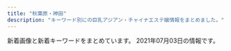```yaml
---
title: "秋葉原・神田"
description: "キーワード別にの巨乳アジアン・チャイナエステ嬢情報をまとめました。"
---
```


新着画像と新着キーワードをまとめています。
2021年07月03日の情報です。

<DmmAffiliateIns />
<KeywordTable
  shops={
    [
    {
        "img_links": [
            "https://kanda-on.work/images/st/st_ayumi.jpg",
            "https://kanda-on.work/images/st/st_rara2.jpg",
            "https://kanda-on.work/images/st/st_moe.jpg",
            "https://kanda-on.work/images/st/st_mika2.jpg",
            "https://kanda-on.work/images/st/st_mio.jpg",
            "https://kanda-on.work/images/st/st_hitomi.jpg",
            "https://kanda-on.work/images/st/st_ruka.jpg",
            "https://kanda-on.work/images/top_campaign_bottom.jpg",
            "https://kanda-on.work/images/st/st_mika.jpg",
            "https://kanda-on.work/images/top2.png",
            "https://kanda-on.work/images/st/st_yuri.jpg",
            "https://kanda-on.work/images/st/st_kaori.jpg",
            "https://kanda-on.work/images/top_campaign.jpg",
            "https://kanda-on.work/images/st/st_mina.jpg",
            "https://kanda-on.work/images/st/st_ringo.jpg",
            "https://kanda-on.work/images/st/st_rara.jpg",
            "https://kanda-on.work/images/st/st_miki.jpg",
            "https://kanda-on.work/images/st/st_arisa.jpg",
            "https://kanda-on.work/images/top.png",
            "https://kanda-on.work/images/st/st_natsuko.jpg",
            "https://kanda-on.work/images/st/st_koko.jpg",
            "https://kanda-on.work/images/st/st_yuki.jpg",
            "https://kanda-on.work/images/st/st_ruru.jpg",
            "https://kanda-on.work/images/st/st_yuzuki.jpg",
            "https://kanda-on.work/images/st/st_rio.jpg",
            "https://kanda-on.work/images/st/st_lemon.jpg",
            "https://kanda-on.work/images/st/st_yukina.jpg",
            "https://kanda-on.work/images/st/st_haruka.jpg",
            "https://kanda-on.work/images/st/st_akira.jpg",
            "https://kanda-on.work/images/st/st_kana.jpg",
            "https://kanda-on.work/images/st/st_yuumi.jpg",
            "https://kanda-on.work/images/st/st_saya.jpg",
            "https://kanda-on.work/images/st/st_kiki.jpg"
        ],
        "name": "\u6e29",
        "keywords": {
            "\u5de8\u4e73": 6,
            "C": 33,
            "F": 29,
            "G": 4,
            "\u4e73": 6
        },
        "url": "https://kanda-on.work/",
        "station": "JR\u795e\u7530\u99c5\u897f\u53e3"
    },
    {
        "station": "JR\u79cb\u8449\u539f\u99c5\u662d\u548c\u901a\u308a\u53e3",
        "name": "RAVE \u30ec\u30a4\u30f4",
        "url": "http://www.rave.masg.info/",
        "img_links": [
            "http://www.rave.masg.info/images/s4.jpg",
            "http://www.rave.masg.info/files/019-02.jpg",
            "http://www.rave.masg.info/files/015-02.jpg",
            "http://www.rave.masg.info/files/014.jpg",
            "http://www.rave.masg.info/files/019-03.jpg",
            "http://www.rave.masg.info/files/003.jpg",
            "http://www.rave.masg.info/files/006.jpg",
            "http://www.rave.masg.info/images/xian.png",
            "http://www.rave.masg.info/files/009-02.jpg",
            "http://www.rave.masg.info/files/015-03.jpg",
            "http://www.rave.masg.info/files/008-02.jpg",
            "http://www.rave.masg.info/files/006-03.jpg",
            "http://www.rave.masg.info/files/021-03.jpg",
            "http://www.rave.masg.info/files/009.jpg",
            "http://www.rave.masg.info/files/018-02.jpg",
            "http://www.rave.masg.info/images/shop/shop03.jpg",
            "http://www.rave.masg.info/files/020-02.jpg",
            "http://www.rave.masg.info/images/tel.png",
            "http://www.rave.masg.info/files/003-03.jpg",
            "http://www.rave.masg.info/images/service.png",
            "http://www.rave.masg.info/images/s5.jpg",
            "http://www.rave.masg.info/images/new1.png",
            "http://www.rave.masg.info/files/019.jpg",
            "http://www.rave.masg.info/images/main_bottom.png",
            "http://www.rave.masg.info/images/pick.png",
            "http://www.rave.masg.info/files/003-02.jpg",
            "http://www.rave.masg.info/files/020.jpg",
            "http://www.rave.masg.info/images/new3.png",
            "http://www.rave.masg.info/images/s1.jpg",
            "http://www.rave.masg.info/images/s2.jpg",
            "http://www.rave.masg.info/files/008-03.jpg",
            "http://www.rave.masg.info/images/zi_staff.png",
            "http://www.rave.masg.info/images/s3.jpg",
            "http://www.rave.masg.info/files/002.jpg",
            "http://www.rave.masg.info/files/006-02.jpg",
            "http://www.rave.masg.info/images/maga.jpg",
            "http://www.rave.masg.info/files/005-02.jpg",
            "http://www.rave.masg.info/images/shop/shop01.jpg",
            "http://www.rave.masg.info/files/005-03.jpg",
            "http://www.rave.masg.info/images/shop/shop02.jpg",
            "http://www.rave.masg.info/files/002-02.jpg",
            "http://www.rave.masg.info/files/021.jpg",
            "http://www.rave.masg.info/files/014-03.jpg",
            "http://www.rave.masg.info/images/main_top.png",
            "http://www.rave.masg.info/images/zi_massage.png",
            "http://www.rave.masg.info/files/005.jpg",
            "http://www.rave.masg.info/files/014-02.jpg",
            "http://www.rave.masg.info/files/015.jpg",
            "http://www.rave.masg.info/files/021-02.jpg",
            "http://www.rave.masg.info/files/020-03.jpg",
            "http://www.rave.masg.info/files/018.jpg",
            "http://www.rave.masg.info/images/shop/shop04.jpg",
            "http://www.rave.masg.info/files/002-03.jpg",
            "http://www.rave.masg.info/files/008.jpg",
            "http://www.rave.masg.info/files/018-03.jpg",
            "http://www.rave.masg.info/images/infotiao1.jpg",
            "http://www.rave.masg.info/files/009-03.jpg"
        ],
        "keywords": {
            "88": 1,
            "89": 1,
            "F": 3,
            "87": 8,
            "E": 1,
            "G": 1,
            "D": 7,
            "90": 1,
            "86": 1
        }
    },
    {
        "station": "JR\u79cb\u8449\u539f\u99c5\u662d\u548c\u901a\u308a\u53e3",
        "keywords": {},
        "img_links": [
            "https://yumegokochi1.com/_src/55217507/214f3b06-7a93-4435-b67c-653f20247784.jpg",
            "https://yumegokochi1.com/_src/55217505/2c753258-4b4a-4436-bb01-dddebc1a6933.jpg",
            "https://yumegokochi1.com/_src/49451804/9dfc3519-db15-4421-9d5a-72bca41cf758.jpg",
            "https://yumegokochi1.com/_src/49451694/img20200920141422782540.png",
            "https://yumegokochi1.com/_src/49800727/1.jpg",
            "https://yumegokochi1.com/_src/55217503/426fd58b-9de8-45c4-a8e1-43f1d9723af9.jpg",
            "https://yumegokochi1.com/_src/49451762/9dfc3519-db15-4421-9d5a-72bca41cf758.jpg",
            "https://yumegokochi1.com/_src/55217509/1195bb54-42ae-4ce1-a948-abcf52be2a7c.jpg",
            "https://yumegokochi1.com/_src/49451739/s__37322773.jpg",
            "https://yumegokochi1.com/_src/49451725/img20200920211111185467.png",
            "https://yumegokochi1.com/_src/55217511/0c95e25e-714f-4694-8eef-4c2b56b7b26d.jpg",
            "https://yumegokochi1.com/_src/49451710/gettyimages-1124713982.jpg",
            "https://yumegokochi1.com/_src/49451698/img20200920211111185467.png",
            "https://yumegokochi1.com/_src/49801147/1.jpg",
            "https://yumegokochi1.com/_src/49451708/img20200921221149975618.png",
            "https://yumegokochi1.com/_src/49451714/img20200920211111185467.png",
            "https://yumegokochi1.com/_src/49451751/s__37707790.jpg",
            "https://yumegokochi1.com/_src/49451690/tel.png",
            "https://yumegokochi1.com/_src/55217501/6990384c-3515-4833-8cda-d2f79c2cc75a.jpg",
            "https://yumegokochi1.com/_src/49451704/img20200921221149975618.png",
            "https://yumegokochi1.com/_src/49451706/img20200921221149975618.png",
            "https://yumegokochi1.com/_src/49451712/gettyimages-1124713982.jpg",
            "https://yumegokochi1.com/_src/53271233/hinamatsuri.png"
        ],
        "url": "https://yumegokochi1.com/",
        "name": "\u30d1\u30f3\u30c0\u30de\u30c3\u30b5\u30fc\u30b8"
    },
    {
        "url": "http://gakuen.jpest.net/",
        "station": "JR\u79cb\u8449\u539f\u99c5\u662d\u548c\u901a\u308a\u53e3",
        "keywords": {
            "E": 1,
            "C": 1,
            "89": 2,
            "88": 1,
            "F": 1
        },
        "name": "\u5c11\u5973\u5b66\u5712",
        "img_links": [
            "http://gakuen.jpest.net/images/c7.jpg",
            "http://gakuen.jpest.net/images/c4.jpg",
            "http://gakuenadmin.jpest.net/uploads/2021/04/2021042704423988.jpeg",
            "http://gakuenadmin.jpest.net/uploads/2021/01/2021013104094765.jpg",
            "http://gakuen.jpest.net/images/c1.jpg",
            "http://gakuenadmin.jpest.net/uploads/2021/02/2021021404543031.jpg",
            "http://gakuen.jpest.net/images/c10.jpg",
            "http://gakuen.jpest.net/images/c3.jpg",
            "http://gakuen.jpest.net/images/c9.jpg",
            "http://gakuenadmin.jpest.net/uploads/2021/02/2021021405363587.jpeg",
            "http://gakuen.jpest.net/images/c6.jpg",
            "http://gakuen.jpest.net/images/c5.jpg",
            "http://gakuenadmin.jpest.net/uploads/2021/03/2021032214491843-e1616424582330.jpeg",
            "http://gakuenadmin.jpest.net/uploads/2020/11/g4.jpg",
            "http://gakuenadmin.jpest.net/uploads/2021/01/2021013104085726.jpg",
            "http://gakuen.jpest.net/images/c2.jpg",
            "http://gakuenadmin.jpest.net/uploads/2021/06/2021060914292026-e1623248971419.jpeg",
            "http://gakuen.jpest.net/images/c8.jpg",
            "http://gakuenadmin.jpest.net/uploads/2021/06/2021062809215039-e1624872124862.jpeg",
            "http://gakuenadmin.jpest.net/uploads/2020/11/2020111905143846-e1619439547290.jpeg",
            "http://gakuenadmin.jpest.net/uploads/2021/06/202106221157351-e1624363062954.jpeg",
            "http://gakuen.jpest.net/images/tel.png",
            "http://gakuenadmin.jpest.net/uploads/2021/04/2021042704474970.jpeg",
            "http://gakuenadmin.jpest.net/uploads/2020/11/2020111707403491.jpg",
            "http://gakuenadmin.jpest.net/uploads/2020/11/2020111905172382.jpeg",
            "http://gakuenadmin.jpest.net/uploads/2021/04/2021042704442715-e1619498692111.jpeg",
            "http://gakuenadmin.jpest.net/uploads/2020/11/202011170741460-e1613281451949.jpg"
        ]
    },
    {
        "station": "JR\u795e\u7530\u99c5\u897f\u53e3",
        "img_links": [
            "http://chou-massage.work/sp/img/st4.jpg",
            "http://chou-massage.work/img/fla-1.jpg",
            "http://chou-massage.work/sp/img/botton.jpg",
            "http://chou-massage.work/img/st14.jpg",
            "http://chou-massage.work/sp/img/st2.jpg",
            "http://chou-massage.work/sp/img/koko_468x60.png",
            "http://chou-massage.work/sp/img/sta4.jpg",
            "http://chou-massage.work/img/st15.jpg",
            "http://chou-massage.work/sp/img/st12.jpg",
            "http://chou-massage.work/sp/img/sta7.jpg",
            "http://chou-massage.work/sp/img/sta14.jpg",
            "http://chou-massage.work/img/st3.jpg",
            "http://chou-massage.work/img/st2.jpg",
            "http://chou-massage.work/sp/img/fla-3.jpg",
            "http://chou-massage.work/sp/img/sta1.jpg",
            "http://chou-massage.work/sp/img/st15.jpg",
            "http://chou-massage.work/sp/img/sta12.jpg",
            "http://chou-massage.work/img/sta18.jpg",
            "http://chou-massage.work/img/sta2.jpg",
            "http://chou-massage.work/sp/img/st1.jpg",
            "http://chou-massage.work/sp/img/st3.jpg",
            "http://chou-massage.work/img/botton.jpg",
            "http://chou-massage.work/img/sta7.jpg",
            "http://chou-massage.work/sp/img/sta15.jpg",
            "http://chou-massage.work/sp/img/st18.jpg",
            "http://chou-massage.work/img/acc.jpg",
            "http://chou-massage.work/sp/img/acc.jpg",
            "http://chou-massage.work/img/mo.png",
            "http://chou-massage.work/img/st12.jpg",
            "http://chou-massage.work/sp/img/sta3.jpg",
            "http://chou-massage.work/img/sta4.jpg",
            "http://chou-massage.work/img/sta3.jpg",
            "http://chou-massage.work/img/sta14.jpg",
            "http://chou-massage.work/img/fla-2.jpg",
            "http://chou-massage.work/img/fla-3.jpg",
            "http://chou-massage.work/img/koko_468x60.png",
            "http://chou-massage.work/img/st4.jpg",
            "http://chou-massage.work/sp/img/sta18.jpg",
            "http://chou-massage.work/img/st1.jpg",
            "http://chou-massage.work/img/st7.jpg",
            "http://chou-massage.work/img/sta1.jpg",
            "http://chou-massage.work/sp/img/st7.jpg",
            "http://chou-massage.work/sp/img/fla-2.jpg",
            "http://chou-massage.work/sp/img/st14.jpg",
            "http://chou-massage.work/sp/img/fla-1.jpg",
            "http://chou-massage.work/sp/img/mo.png",
            "http://chou-massage.work/img/st18.jpg",
            "http://chou-massage.work/img/sta12.jpg",
            "http://chou-massage.work/sp/img/sta2.jpg",
            "http://chou-massage.work/img/sta15.jpg"
        ],
        "keywords": {
            "88": 2,
            "F": 2,
            "E": 4,
            "C": 38,
            "D": 14,
            "85": 8,
            "86": 12,
            "87": 4
        },
        "name": "\u8776",
        "url": "http://chou-massage.work/"
    },
    {
        "img_links": [
            "http://yu-ai.work/img/sta12.jpg",
            "http://yu-ai.work/img/st09.jpg",
            "http://yu-ai.work/sp/img/sta22.jpg",
            "http://yu-ai.work/img/st26.jpg",
            "http://yu-ai.work/sp/img/sta24.jpg",
            "http://yu-ai.work/sp/img/cam.jpg",
            "http://yu-ai.work/img/sc25.jpg",
            "http://yu-ai.work/img/st10.jpg",
            "http://yu-ai.work/sp/img/sta25.jpg",
            "http://yu-ai.work/sp/img/tel.jpg",
            "http://yu-ai.work/sp/img/t-s.jpg",
            "http://yu-ai.work/img/sta24.jpg",
            "http://yu-ai.work/sp/img/p25.jpg",
            "http://yu-ai.work/img/sc10.jpg",
            "http://yu-ai.work/img/men-es-ran.jpg",
            "http://yu-ai.work/sp/img/sta26.jpg",
            "http://yu-ai.work/img/sc19.jpg",
            "http://yu-ai.work/sp/img/sta19.jpg",
            "http://yu-ai.work/img/sc23.jpg",
            "http://yu-ai.work/img/st19.jpg",
            "http://yu-ai.work/img/sta9.jpg",
            "http://yu-ai.work/sp/img/sta23.jpg",
            "http://yu-ai.work/sp/img/sta9.jpg",
            "http://yu-ai.work/img/sc9.jpg",
            "http://yu-ai.work/sp/img/add.jpg",
            "http://yu-ai.work/img/st010.jpg",
            "http://yu-ai.work/img/st018.jpg",
            "http://yu-ai.work/sp/img/acc1.jpg",
            "http://yu-ai.work/sp/img/sta20.jpg",
            "http://yu-ai.work/sp/img/acc2.jpg",
            "http://yu-ai.work/img/sc20.jpg",
            "http://yu-ai.work/sp/img/sta12.jpg",
            "http://yu-ai.work/sp/img/t-t.jpg",
            "http://yu-ai.work/sp/img/sta18.jpg",
            "http://yu-ai.work/img/st25.jpg",
            "http://yu-ai.work/img/fla.jpg",
            "http://yu-ai.work/img/st019.jpg",
            "http://yu-ai.work/img/sta10.jpg",
            "http://yu-ai.work/img/sc26.jpg",
            "http://yu-ai.work/img/acc1.jpg",
            "http://yu-ai.work/img/st18.jpg",
            "http://yu-ai.work/img/st0018.jpg",
            "http://yu-ai.work/img/st20.jpg",
            "http://yu-ai.work/img/st020.jpg",
            "http://yu-ai.work/img/acc3.jpg",
            "http://yu-ai.work/sp/img/t-r.jpg",
            "http://yu-ai.work/sp/img/nos.jpg",
            "http://yu-ai.work/img/sta25.jpg",
            "http://yu-ai.work/sp/img/info.jpg",
            "http://yu-ai.work/sp/img/pic.jpg",
            "http://yu-ai.work/img/st0022.jpg",
            "http://yu-ai.work/img/st12.jpg",
            "http://yu-ai.work/sp/img/time.jpg",
            "http://yu-ai.work/sp/img/tit.jpg",
            "http://yu-ai.work/img/st022.jpg",
            "http://yu-ai.work/sp/img/pc.jpg",
            "http://yu-ai.work/img/sc12.jpg",
            "http://yu-ai.work/sp/img/acc3.jpg",
            "http://yu-ai.work/img/st009.jpg",
            "http://yu-ai.work/img/sta20.jpg",
            "http://yu-ai.work/sp/img/t-a.jpg",
            "http://yu-ai.work/sp/img/p24.jpg",
            "http://yu-ai.work/img/st24.jpg",
            "http://yu-ai.work/sp/img/t-o.jpg",
            "http://yu-ai.work/img/sta18.jpg",
            "http://yu-ai.work/sp/img/p18.jpg",
            "http://yu-ai.work/img/sta19.jpg",
            "http://yu-ai.work/img/botton.jpg",
            "http://yu-ai.work/img/sc22.jpg",
            "http://yu-ai.work/img/st22.jpg",
            "http://yu-ai.work/img/sc24.jpg",
            "http://yu-ai.work/img/sta22.jpg",
            "http://yu-ai.work/img/acc2.jpg",
            "http://yu-ai.work/img/st9.jpg",
            "http://yu-ai.work/img/nos.jpg",
            "http://yu-ai.work/img/st00022.jpg",
            "http://yu-ai.work/sp/img/sys.jpg",
            "http://yu-ai.work/img/st23.jpg",
            "http://yu-ai.work/img/head.jpg",
            "http://yu-ai.work/sp/img/botton.jpg",
            "http://yu-ai.work/img/sta23.jpg",
            "http://yu-ai.work/img/sta26.jpg",
            "http://yu-ai.work/sp/img/sta10.jpg",
            "http://yu-ai.work/img/sc18.jpg",
            "http://yu-ai.work/img/st012.jpg",
            "http://yu-ai.work/sp/img/p26.jpg",
            "http://yu-ai.work/img/st0012.jpg"
        ],
        "name": "\u7652\u611b",
        "keywords": {
            "89": 1,
            "86": 5,
            "C": 27,
            "F": 1,
            "85": 18,
            "87": 3,
            "E": 3,
            "D": 20,
            "84": 6
        },
        "url": "http://yu-ai.work/",
        "station": "JR\u79cb\u8449\u539f\u99c5\u662d\u548c\u901a\u308a\u53e3"
    },
    {
        "name": "\u6c34\u306e\u604b",
        "url": "https://mizuno-koi.com/",
        "station": "JR\u795e\u7530\u99c5\u5357\u53e3",
        "img_links": [
            "https://mizuno-koi.com/wp-content/themes/este/img/4.jpg",
            "https://mizuno-koi.com/wp-content/uploads/2019/04/89765241mizunoko.jpg",
            "https://mizuno-koi.com/wp-content/themes/este/img/tel_header.png",
            "https://mizuno-koi.com/wp-content/uploads/2019/12/121mizunoko.jpg",
            "https://mizuno-koi.com/wp-content/uploads/2019/12/21mizunoko.jpg",
            "https://mizuno-koi.com/wp-content/uploads/2021/05/8761iyashinoizumi.jpg",
            "https://mizuno-koi.com/wp-content/uploads/2021/03/2111mizunoko.jpg",
            "https://mizuno-koi.com/wp-content/themes/este/img/top-img02e.png",
            "https://mizuno-koi.com/wp-content/themes/este/img/top-img01b.png",
            "https://mizuno-koi.com/wp-content/uploads/2021/06/2111mizunoko.jpg",
            "https://mizuno-koi.com/wp-content/themes/este/img/top-img04.png",
            "https://mizuno-koi.com/wp-content/themes/este/img/2.jpg",
            "https://mizuno-koi.com/wp-content/uploads/2021/05/45678976mizunoko.jpg",
            "https://mizuno-koi.com/wp-content/uploads/2021/06/423567867tymizunoko.jpg",
            "https://mizuno-koi.com/wp-content/themes/este/img/3.jpg",
            "https://mizuno-koi.com/wp-content/uploads/2021/06/8976512mizunoko.jpg",
            "https://mizuno-koi.com/wp-content/uploads/2019/06/WechatIMG506.jpeg",
            "https://mizuno-koi.com/wp-content/themes/este/img/call.png",
            "https://mizuno-koi.com/wp-content/uploads/2019/12/345678976mizunoko.jpg",
            "https://mizuno-koi.com/wp-content/uploads/2021/05/87652178mizunoko.jpg",
            "https://mizuno-koi.com/wp-content/uploads/2021/03/897261mizunoko.jpg",
            "https://mizuno-koi.com/wp-content/uploads/2021/03/9876543mizunoko.jpg",
            "https://mizuno-koi.com/wp-content/uploads/2020/01/211mizunoko.jpg",
            "https://mizuno-koi.com/wp-content/themes/este/img/top-img03.png",
            "https://mizuno-koi.com/wp-content/themes/este/img/top-img01a.png",
            "https://mizuno-koi.com/wp-content/themes/este/img/tel_footer.png",
            "https://mizuno-koi.com/wp-content/uploads/2019/12/21897mizunoko.jpg",
            "https://mizuno-koi.com/wp-content/themes/este/img/top-img01.png",
            "https://mizuno-koi.com/wp-content/uploads/2021/03/32121mizunoko.jpg",
            "https://mizuno-koi.com/wp-content/themes/este/img/1.jpg"
        ],
        "keywords": {
            "E": 10,
            "C": 10,
            "D": 28
        }
    },
    {
        "img_links": [
            "http://k-cocoro.co/images/grande.jpg",
            "http://k-cocoro.co/images/tite-magazine.png",
            "http://k-cocoro.co/images/shishu_01.jpg",
            "http://k-cocoro.co/images/girl_top.png",
            "http://k-cocoro.co/images/001.jpg",
            "http://k-cocoro.co/images/itigo1.jpg",
            "http://k-cocoro.co/images/mail.png",
            "http://k-cocoro.co/images/002.jpg",
            "http://k-cocoro.co/images/nei_01.png",
            "http://k-cocoro.co/images/rika.jpg",
            "http://k-cocoro.co/images/noimage.jpg",
            "http://k-cocoro.co/images/yu.jpg",
            "http://k-cocoro.co/images/news_top.jpg",
            "http://k-cocoro.co/images/remo.jpg",
            "http://k-cocoro.co/images/mya.jpg",
            "http://k-cocoro.co/images/girl_03.png",
            "http://k-cocoro.co/images/shishu_03.jpg",
            "http://k-cocoro.co/images/pagetop.png",
            "http://k-cocoro.co/images/girlx_top.png",
            "http://k-cocoro.co/images/shishu_02.jpg",
            "http://k-cocoro.co/images/right_top.png",
            "http://k-cocoro.co/images/tite-staff.png",
            "http://k-cocoro.co/images/004.jpg",
            "http://k-cocoro.co/images/ss.jpg",
            "http://k-cocoro.co/images/yui.jpg",
            "http://k-cocoro.co/images/right_bottom.png",
            "http://k-cocoro.co/images/003.jpg",
            "http://k-cocoro.co/images/s2.jpg",
            "http://k-cocoro.co/images/nei_03.png",
            "http://k-cocoro.co/images/itigo2.jpg",
            "http://k-cocoro.co/images/girl_01.png"
        ],
        "station": "JR\u795e\u7530\u99c5\u6771\u53e3",
        "url": "http://k-cocoro.co/",
        "name": "COCORO",
        "keywords": {
            "D": 3,
            "E": 2
        }
    },
    {
        "name": "\u604b\u306e\u65e5",
        "keywords": {
            "85": 2,
            "C": 2,
            "E": 1,
            "87": 1,
            "D": 4,
            "86": 4
        },
        "img_links": [
            "http://esthe-aroma.pink/img/cg011.jpg",
            "http://esthe-aroma.pink/img/cg07.jpg",
            "http://esthe-aroma.pink/img/cg02.jpg",
            "http://esthe-aroma.pink/img/noo.png",
            "http://esthe-aroma.pink/img/m6.jpg",
            "http://esthe-aroma.pink/img/m30.jpg",
            "http://esthe-aroma.pink/img/m20.jpg",
            "http://esthe-aroma.pink/img/m10.jpg",
            "http://esthe-aroma.pink/img/cg04.jpg",
            "http://esthe-aroma.pink/img/stan.png",
            "http://esthe-aroma.pink/img/m2.jpg",
            "http://esthe-aroma.pink/img/top.jpg",
            "http://esthe-aroma.pink/img/m3.jpg",
            "http://esthe-aroma.pink/img/cg01.jpg",
            "http://esthe-aroma.pink/img/m5.jpg",
            "http://esthe-aroma.pink/img/cg06.jpg",
            "http://esthe-aroma.pink/img/no.png",
            "http://esthe-aroma.pink/img/m1.jpg",
            "http://esthe-aroma.pink/img/cg03.jpg",
            "http://esthe-aroma.pink/img/cg05.jpg",
            "http://esthe-aroma.pink/img/fla.jpg",
            "http://esthe-aroma.pink/img/cg021.jpg",
            "http://esthe-aroma.pink/img/m4.jpg",
            "http://esthe-aroma.pink/img/m60.jpg"
        ],
        "url": "http://esthe-aroma.pink/",
        "station": "JR\u795e\u7530\u99c5\u6771\u53e3"
    },
    {
        "name": "\u59d1\u5a18\uff5e\u30af\u30fc\u30cb\u30e3\u30f3\uff5e",
        "station": "JR\u79cb\u8449\u539f\u99c5\u662d\u548c\u901a\u308a\u53e3",
        "keywords": {
            "D": 4,
            "88": 1,
            "E": 2,
            "86": 3,
            "85": 2
        },
        "url": "http://esthe-aroma.net/",
        "img_links": [
            "http://esthe-aroma.net/images/kan.jpg",
            "http://esthe-aroma.net/images/r2.jpg",
            "http://esthe-aroma.net/images/fla.jpg",
            "http://esthe-aroma.net/images/cg03.jpg",
            "http://esthe-aroma.net/images/fbt.jpg",
            "http://esthe-aroma.net/images/r1.jpg",
            "http://esthe-aroma.net/images/sys.jpg",
            "http://esthe-aroma.net/images/no.png",
            "http://esthe-aroma.net/images/tit4.jpg",
            "http://esthe-aroma.net/images/tit1.jpg",
            "http://esthe-aroma.net/images/tit5.jpg",
            "http://esthe-aroma.net/images/r3.jpg",
            "http://esthe-aroma.net/images/r4.jpg",
            "http://esthe-aroma.net/images/top.jpg",
            "http://esthe-aroma.net/images/cg04.jpg",
            "http://esthe-aroma.net/images/cg021.jpg",
            "http://esthe-aroma.net/images/tit3.jpg",
            "http://esthe-aroma.net/images/tit2.jpg",
            "http://esthe-aroma.net/images/ncg.jpg",
            "http://esthe-aroma.net/images/cg02.jpg",
            "http://esthe-aroma.net/images/cg01.jpg",
            "http://esthe-aroma.net/images/fbf.jpg"
        ]
    },
    {
        "name": "AKB",
        "keywords": {
            "85": 1,
            "C": 19,
            "F": 1,
            "86": 4,
            "D": 10,
            "84": 1,
            "87": 5
        },
        "station": "JR\u6d45\u8349\u6a4b\u99c5\u6771\u53e3",
        "img_links": [
            "http://x-akb.info/img/t2.jpg",
            "http://x-akb.info/img/t3.jpg",
            "http://asakusabashi.analytics.qlook.net/counter.png",
            "http://x-akb.info/img/p-36.jpg",
            "http://x-akb.info/img/p-42.jpg",
            "http://x-akb.info/img/p-49.jpg",
            "http://x-akb.info/img/p-35.jpg",
            "http://x-akb.info/img/st49.jpg",
            "http://x-akb.info/img/st42.jpg",
            "http://x-akb.info/img/nos.jpg",
            "http://x-akb.info/img/st043.jpg",
            "http://x-akb.info/img/st44.jpg",
            "http://x-akb.info/img/st40.jpg",
            "http://x-akb.info/img/st35.jpg",
            "http://x-akb.info/img/bottom.png",
            "http://x-akb.info/img/p-34.jpg",
            "http://x-akb.info/img/p-45.jpg",
            "http://x-akb.info/img/st50.jpg",
            "http://x-akb.info/img/p-50.jpg",
            "http://x-akb.info/img/st45.jpg",
            "http://x-akb.info/img/st0035.jpg",
            "http://x-akb.info/img/st34.jpg",
            "http://x-akb.info/img/st0043.jpg",
            "http://x-akb.info/img/p-43.jpg",
            "http://x-akb.info/img/st46.jpg",
            "http://x-akb.info/img/t1.jpg",
            "http://x-akb.info/img/p-40.jpg",
            "http://x-akb.info/img/p-44.jpg",
            "http://x-akb.info/img/st36.jpg",
            "http://x-akb.info/img/mo.png",
            "http://x-akb.info/img/p-46.jpg",
            "http://x-akb.info/img/st035.jpg"
        ],
        "url": "http://x-akb.info/"
    },
    {
        "station": "JR\u795e\u7530\u99c5\u5317\u53e3",
        "url": "http://kanda.msa.jp/",
        "keywords": {},
        "img_links": [
            "http://kanda.msa.jp/images/gallery/gallery_4.jpg",
            "http://kanda.msa.jp/images/top/top_04.jpg",
            "http://kanda.msa.jp/images/home/indnx_re.jpg",
            "http://kanda.msa.jp/images/gallery/gallery_2.jpg",
            "http://kanda.msa.jp/images/home/top.jpg",
            "http://kanda.msa.jp/images/staff_image/staff_05.jpg",
            "http://kanda.msa.jp/images/staff_image/staff_06.jpg",
            "http://kanda.msa.jp/images/staff_image/staff_03.jpg",
            "http://kanda.msa.jp/images/staff_image/staff_01.jpg",
            "http://kanda.msa.jp/images/gallery/gallery_1.jpg",
            "http://kanda.msa.jp/images/top/top_06.jpg",
            "http://kanda.msa.jp/images/gallery/gallery_d.jpg",
            "http://kanda.msa.jp/images/gallery/gallery_3.jpg",
            "http://kanda.msa.jp/images/staff_image/staff_02.jpg",
            "http://kanda.msa.jp/images/flash_b.jpg",
            "http://kanda.msa.jp/images/index_btm.jpg",
            "http://kanda.msa.jp/images/top/top_01.jpg",
            "http://kanda.msa.jp/images/flash_a.jpg",
            "http://kanda.msa.jp/images/gallery/gallery_a.jpg",
            "http://kanda.msa.jp/images/gallery/gallery_c.jpg",
            "http://kanda.msa.jp/images/home/QR.png",
            "http://kanda.msa.jp/images/home/indnx_phone.jpg",
            "http://kanda.msa.jp/images/gallery/gallery_b.jpg",
            "http://kanda.msa.jp/images/top/top_03.jpg",
            "http://kanda.msa.jp/images/home/indnx_qr.jpg",
            "http://kanda.msa.jp/images/top/top_02.jpg",
            "http://kanda.msa.jp/images/top/top_08.png",
            "http://kanda.msa.jp/images/top/top_05.jpg",
            "http://kanda.msa.jp/images/home/indnx_sale.png"
        ],
        "name": "\u795e\u7530\u3089\u304f\u697d"
    },
    {
        "station": "JR\u795e\u7530\u99c5\u5317\u53e3",
        "url": "https://aroma-god.tokyo/",
        "keywords": {
            "85": 18,
            "86": 32,
            "\u7206\u4e73": 1,
            "84": 18,
            "90": 8,
            "83": 8,
            "\u4e73": 1,
            "C": 64,
            "F": 23,
            "D": 34,
            "82": 14,
            "88": 23
        },
        "name": "Aroma God -\u30a2\u30ed\u30de\u30b4\u30c3\u30c9-",
        "img_links": [
            "https://aroma-god.tokyo/img/system/sys_step4.jpg",
            "https://aroma-god.tokyo/img/system/sys_step3.jpg",
            "https://aroma-god.tokyo/img/top/pic-11.jpg",
            "https://aroma-god.tokyo/img/st/st_yuki.jpg",
            "https://aroma-god.tokyo/img/st/st_ai.jpg",
            "https://aroma-god.tokyo/img/system/campaign_open.jpg",
            "https://aroma-god.tokyo/img/st/saya.jpg",
            "https://aroma-god.tokyo/img/top/mobile.jpg",
            "https://aroma-god.tokyo/img/st/st_nanami.jpg",
            "https://aroma-god.tokyo/img/top/nav_05.jpg",
            "https://aroma-god.tokyo/img/st/st_nana.jpg",
            "https://aroma-god.tokyo/img/st/st_rei.jpg",
            "https://aroma-god.tokyo/img/system/sys_step2.jpg",
            "https://aroma-god.tokyo/img/st/st_chiaki.jpg",
            "https://aroma-god.tokyo/img/system/campaign_birthday.jpg",
            "https://aroma-god.tokyo/img/top/nav_06.jpg",
            "https://aroma-god.tokyo/img/st/st_kaori.jpg",
            "https://aroma-god.tokyo/img/st/st_yui.jpg",
            "https://aroma-god.tokyo/img/top/nav_09.jpg",
            "https://aroma-god.tokyo/img/top/nav_04.jpg",
            "https://aroma-god.tokyo/img/st/st_.jpg",
            "https://aroma-god.tokyo/img/top/nav_07.jpg",
            "https://aroma-god.tokyo/img/top/nav_03.jpg",
            "https://aroma-god.tokyo/img/st/momoka.jpg",
            "https://aroma-god.tokyo/img/top/nav_10.jpg",
            "https://aroma-god.tokyo/img/st/st_rika.jpg",
            "https://aroma-god.tokyo/img/system/sys_step1.jpg",
            "https://aroma-god.tokyo/img/system/campaign_new.jpg",
            "https://aroma-god.tokyo/img/top/pic-1.png",
            "https://aroma-god.tokyo/img/st/st_yuri.jpg",
            "https://aroma-god.tokyo/img/st/st_rino.jpg"
        ]
    },
    {
        "name": "\u30e9\u30d6\u30ac\u30fc\u30c7\u30f3",
        "url": "https://love-garden.jp/",
        "img_links": [
            "https://love-garden.jp/wp-content/uploads/2021/05/yumi22.jpg",
            "https://love-garden.jp/wp-content/uploads/2016/12/07-550x400.png",
            "https://love-garden.jp/wp-content/uploads/2020/10/sera23.jpg",
            "https://love-garden.jp/wp-content/uploads/2020/10/shot-830x576.png",
            "https://love-garden.jp/wp-content/uploads/2013/06/P1020319_s.jpg",
            "https://love-garden.jp/img/about/awasentai.png",
            "https://love-garden.jp/wp-content/uploads/2020/11/2_pc.png",
            "https://love-garden.jp/wp-content/uploads/2020/10/entrance02.png",
            "https://love-garden.jp/wp-content/uploads/2015/05/lovegardendefault.jpg",
            "https://love-garden.jp/wp-content/uploads/2016/10/08.png",
            "https://love-garden.jp/wp-content/uploads/2016/08/11.jpg",
            "https://love-garden.jp/wp-content/uploads/2020/10/shot.png",
            "https://love-garden.jp/wp-content/uploads/2020/10/ElGEs4UUcAATW6J.jpg",
            "https://love-garden.jp/img/about/akasuri.png",
            "https://love-garden.jp/wp-content/uploads/2020/10/entrance02-830x553.png",
            "https://love-garden.jp/images/staff/tomo.jpg",
            "https://love-garden.jp/img/about/oil1.png",
            "https://love-garden.jp/img/room/entrance02.png",
            "https://love-garden.jp/wp-content/uploads/2020/10/satomi22.png",
            "https://love-garden.jp/wp-content/uploads/2016/12/07.png",
            "https://love-garden.jp/wp-content/uploads/2020/10/sayaka23.jpg",
            "https://love-garden.jp/images/staff/kiki.jpg",
            "https://love-garden.jp/wp-content/uploads/2017/03/06.png",
            "https://love-garden.jp/wp-content/uploads/2020/11/5_pc.png",
            "https://love-garden.jp/wp-content/uploads/2020/10/shot-550x400.png",
            "https://love-garden.jp/img/about/oil2.png",
            "https://love-garden.jp/wp-content/uploads/2020/10/ElGEs4UUcAATW6J-550x400.jpg",
            "https://love-garden.jp/wp-content/uploads/2018/03/tomo24.jpg",
            "https://love-garden.jp/wp-content/uploads/2020/11/kiki.jpg",
            "https://love-garden.jp/images/staff/sera23.png",
            "https://love-garden.jp/images/staff/yumi22.jpg",
            "https://love-garden.jp/wp-content/uploads/2020/10/ElGEs4UUcAATW6J-830x1107.jpg",
            "https://love-garden.jp/images/staff/mio22_edit.jpg",
            "https://love-garden.jp/wp-content/uploads/2021/05/mio22_edit.jpg",
            "https://love-garden.jp/images/staff/sayaka23.jpg",
            "https://love-garden.jp/images/staff/satomi22.png",
            "https://love-garden.jp/img/room/entrance01.png"
        ],
        "keywords": {
            "89": 11,
            "E": 22,
            "D": 33,
            "87": 22,
            "92": 11,
            "86": 22,
            "C": 22,
            "85": 11,
            "\u30bb\u30af\u30b7\u30fc": 9
        },
        "station": "JR\u79cb\u8449\u539f\u99c5\u662d\u548c\u901a\u308a\u53e3"
    },
    {
        "keywords": {
            "85": 2,
            "87": 6,
            "84": 3,
            "86": 3,
            "D": 7,
            "E": 7,
            "88": 3,
            "C": 20
        },
        "name": "\u5922",
        "station": "\u6d45\u8349\u6a4b\u99c5",
        "img_links": [
            "http://yume-massage.info/sp/img/p-6.jpg",
            "http://yume-massage.info/sp/img/s9.jpg",
            "http://yume-massage.info/img/s7.jpg",
            "http://yume-massage.info/img/s8.jpg",
            "http://yume-massage.info/img/xmas.png",
            "http://yume-massage.info/img/st7.jpg",
            "http://yume-massage.info/img/botton.jpg",
            "http://yume-massage.info/sp/img/time.jpg",
            "http://yume-massage.info/img/st3.jpg",
            "http://yume-massage.info/img/s4.jpg",
            "http://yume-massage.info/img/s10.jpg",
            "http://yume-massage.info/sp/img/p-10.jpg",
            "http://yume-massage.info/sp/img/info.jpg",
            "http://yume-massage.info/img/sta4.jpg",
            "http://yume-massage.info/img/st10.jpg",
            "http://yume-massage.info/sp/img/p-9.jpg",
            "http://yume-massage.info/sp/img/s8.jpg",
            "http://yume-massage.info/img/s9.jpg",
            "http://yume-massage.info/sp/img/s4.jpg",
            "http://yume-massage.info/sp/img/t-o.jpg",
            "http://yume-massage.info/img/r9.jpg",
            "http://yume-massage.info/img/s6.jpg",
            "http://yume-massage.info/img/sta8.jpg",
            "http://yume-massage.info/sp/img/pc.jpg",
            "http://yume-massage.info/img/st1.jpg",
            "http://yume-massage.info/img/sta9.jpg",
            "http://yume-massage.info/img/mo.png",
            "http://yume-massage.info/img/st6.jpg",
            "http://yume-massage.info/sp/img/s1.jpg",
            "http://yume-massage.info/sp/img/t-r.jpg",
            "http://yume-massage.info/sp/img/add2.jpg",
            "http://yume-massage.info/sp/img/sys.jpg",
            "http://yume-massage.info/img/head.jpg",
            "http://yume-massage.info/sp/img/s10.jpg",
            "http://yume-massage.info/sp/img/kan.jpg",
            "http://yume-massage.info/sp/img/t-a.jpg",
            "http://yume-massage.info/img/st5.jpg",
            "http://yume-massage.info/img/nos.jpg",
            "http://yume-massage.info/img/sta10.jpg",
            "http://yume-massage.info/img/kan.jpg",
            "http://yume-massage.info/sp/img/s7.jpg",
            "http://yume-massage.info/img/head2.jpg",
            "http://yume-massage.info/sp/img/pic.jpg",
            "http://yume-massage.info/img/s1.jpg",
            "http://yume-massage.info/img/sta1.jpg",
            "http://yume-massage.info/img/st4.jpg",
            "http://yume-massage.info/img/st2.jpg",
            "http://yume-massage.info/sp/img/add.jpg",
            "http://yume-massage.info/img/st8.jpg",
            "http://yume-massage.info/img/st06.jpg",
            "http://yume-massage.info/sp/img/t-s.jpg",
            "http://yume-massage.info/sp/img/cam.jpg",
            "http://yume-massage.info/sp/img/botton.jpg",
            "http://yume-massage.info/img/sta6.jpg",
            "http://yume-massage.info/sp/img/tel.jpg",
            "http://yume-massage.info/sp/img/s6.jpg",
            "http://yume-massage.info/img/sta7.jpg",
            "http://yume-massage.info/img/st9.jpg",
            "http://yume-massage.info/sp/img/tit.jpg",
            "http://yume-massage.info/sp/img/t-t.jpg"
        ],
        "url": "http://yume-massage.info/"
    },
    {
        "url": "http://jasmine-massage.info/",
        "img_links": [
            "http://jasmine-massage.info/img/nos.jpg",
            "http://jasmine-massage.info/img/botton.jpg",
            "http://jasmine-massage.info/img/st0222.jpg",
            "http://jasmine-massage.info/img/st222.jpg",
            "http://jasmine-massage.info/img/st221.jpg",
            "http://jasmine-massage.info/img/mo.png",
            "http://jasmine-massage.info/i/img/st221.jpg",
            "http://jasmine-massage.info/img/s224.jpg",
            "http://jasmine-massage.info/i/img/sta218.jpg",
            "http://jasmine-massage.info/i/img/r4.jpg",
            "http://jasmine-massage.info/img/sta221.jpg",
            "http://jasmine-massage.info/img/s222.jpg",
            "http://jasmine-massage.info/img/sta224.jpg",
            "http://jasmine-massage.info/img/sta218.jpg",
            "http://jasmine-massage.info/i/img/r3.jpg",
            "http://jasmine-massage.info/i/img/sta222.jpg",
            "http://jasmine-massage.info/img/s221.jpg",
            "http://jasmine-massage.info/img/s218.jpg",
            "http://jasmine-massage.info/i/img/sta221.jpg",
            "http://jasmine-massage.info/i/img/r2.jpg",
            "http://jasmine-massage.info/img/st218.jpg",
            "http://jasmine-massage.info/img/head.jpg",
            "http://jasmine-massage.info/img/sj.jpg",
            "http://jasmine-massage.info/i/img/r1.jpg",
            "http://jasmine-massage.info/img/sta222.jpg",
            "http://jasmine-massage.info/img/st224.jpg",
            "http://jasmine-massage.info/i/img/sta224.jpg"
        ],
        "name": "\u96a0\u308c\u5bb6",
        "station": "JR\u79cb\u8449\u539f\u99c5\u662d\u548c\u901a\u308a\u53e3",
        "keywords": {
            "87": 3,
            "C": 11,
            "86": 5,
            "D": 8
        }
    },
    {
        "img_links": [
            "http://relifeadmin.jpest.net/uploads//2021/04/0632FFC8-93C8-4F1D-88BD-364C2CA3AAD9-e1619436169369.jpeg",
            "http://relife.jpest.net/images/04.jpg",
            "http://relifeadmin.jpest.net/uploads//2021/03/322B13E6-26A1-40C3-9EC9-427DE29CA167-e1619436493283.jpeg",
            "http://relifeadmin.jpest.net/uploads//2021/03/E6F9C65A-E4D0-41BD-839F-6AFE58551E3A.jpeg",
            "http://relife.jpest.net/images/03.jpg",
            "http://relifeadmin.jpest.net/uploads//2021/03/F1762422-EC67-4A1B-A086-46A0FE212F54-e1616414141494.jpeg",
            "http://relife.jpest.net/images/tt.jpg",
            "http://relifeadmin.jpest.net/uploads//2021/01/IMG_2171.jpg",
            "http://relifeadmin.jpest.net/uploads//2021/03/6A526146-BB8D-45A4-A864-42633965DBF0-e1616413783381.jpeg",
            "http://relifeadmin.jpest.net/uploads//2020/10/9D16F01A-1354-462D-9558-9F957927EF44.jpeg",
            "http://relifeadmin.jpest.net/uploads//2020/10/5AD15672-AEE6-4A0A-9CCF-259E75905FCF-e1603711283848.jpeg",
            "http://relifeadmin.jpest.net/uploads//2020/10/940B0844-F20E-4D4A-B215-E5BA5372B8E8.jpeg",
            "http://relifeadmin.jpest.net/uploads//2020/10/C74DC003-B774-4423-93B4-733B4938F550.jpeg",
            "http://relifeadmin.jpest.net/uploads//2021/03/31F3171B-05C9-4017-9EDC-8B1230FFFA5E-e1616413792413.jpeg",
            "http://relife.jpest.net/images/02.jpg",
            "http://relifeadmin.jpest.net/uploads//2021/04/1.jpg",
            "http://relifeadmin.jpest.net/uploads//2021/03/1.jpeg",
            "http://relifeadmin.jpest.net/uploads//2021/03/4082C373-F43B-4FF9-9F7D-0C0C02162F15.jpeg",
            "http://relife.jpest.net/images/033.jpg",
            "http://relife.jpest.net/images/mobile.jpg",
            "http://relifeadmin.jpest.net/uploads//2020/10/1A4C09F7-F63F-4224-B24D-9E199A9A4BDA.jpeg",
            "http://relifeadmin.jpest.net/uploads//2021/03/A7B9063B-BE9C-42C3-B5B8-39B0E93D461D-e1616414911549.jpeg",
            "http://relifeadmin.jpest.net/uploads//2021/03/F6CA5A16-B99E-496D-AB73-DFFE18A4E0B9.jpeg",
            "http://relifeadmin.jpest.net/uploads//2020/10/D81CC5DA-612A-4552-9C4C-145DABF87A82-e1603797285723.jpeg"
        ],
        "keywords": {
            "E": 4,
            "C": 8,
            "85": 8
        },
        "name": "Relife\uff5e\u30ea\u30e9\u30a4\u30d5\uff5e",
        "url": "http://relife.jpest.net/",
        "station": "JR\u79cb\u8449\u539f\u99c5\u662d\u548c\u901a\u308a\u53e3"
    },
    {
        "name": "\u7652\u51e6\uff5e\u3086\u3069\u3053\u308d",
        "station": "JR\u795e\u7530\u99c5\u5317\u53e3",
        "img_links": [
            "http://yudokoro.xyz/images/st/st_rara.jpg",
            "http://yudokoro.xyz/images/header_main_visual3.jpg",
            "http://yudokoro.xyz/images/st/st_narumi.jpg",
            "http://yudokoro.xyz/images/news_image.jpg",
            "http://yudokoro.xyz/images/st/st_miro.jpg",
            "http://yudokoro.xyz/images/st/st_momoka.jpg",
            "http://yudokoro.xyz/images/st/st_yaya.jpg",
            "http://yudokoro.xyz/images/concept.jpg",
            "http://yudokoro.xyz/images/campaign.jpg",
            "http://yudokoro.xyz/images/st/st_ao.jpg",
            "http://yudokoro.xyz/images/st/st_mimi.jpg",
            "http://yudokoro.xyz/images/st/st_ai.jpg",
            "http://yudokoro.xyz/images/st/st_miku.jpg",
            "http://yudokoro.xyz/images/st/st_miho.jpg",
            "http://yudokoro.xyz/images/st/st_yumi.jpg",
            "http://yudokoro.xyz/images/st/st_yuyu.jpg",
            "http://yudokoro.xyz/images/st/st_yui.jpg",
            "http://yudokoro.xyz/images/st/st_hime.jpg",
            "http://yudokoro.xyz/images/st/st_koko.jpg",
            "http://yudokoro.xyz/images/st/st_hana.jpg",
            "http://yudokoro.xyz/images/header_img.png",
            "http://yudokoro.xyz/images/header_main_visual2.jpg",
            "http://yudokoro.xyz/images/st/st_rena.jpg",
            "http://yudokoro.xyz/images/st/st_maya.jpg",
            "http://yudokoro.xyz/images/header_main_visual1.jpg"
        ],
        "keywords": {
            "D": 351,
            "C": 59,
            "G": 28,
            "F": 28,
            "E": 56
        },
        "url": "http://yudokoro.xyz/"
    },
    {
        "keywords": {
            "\u4e73": 1,
            "86": 13,
            "F": 1,
            "C": 1,
            "88": 2,
            "90": 1,
            "D": 21,
            "85": 4,
            "E": 5,
            "87": 6,
            "84": 2
        },
        "name": "\u604b\u306e\u82b1",
        "station": "JR\u795e\u7530\u99c5\u6771\u53e3",
        "url": "http://kaede.tyo.cm/",
        "img_links": [
            "http://kaede.tyo.cm/photos/sites/15/2017/05/05.jpg",
            "http://kaede.tyo.cm/images/n1.jpg",
            "http://kaede.tyo.cm/photos/sites/15/2017/04/8.jpg",
            "http://kaede.tyo.cm/photos/sites/15/2018/05/2018052602053211.jpg",
            "http://kaede.tyo.cm/photos/sites/15/2018/07/2018070602462928.jpg",
            "http://kaede.tyo.cm/photos/sites/15/2018/12/2018122110282270.jpg",
            "http://kaede.tyo.cm/photos/sites/15/2017/07/\u5fae\u4fe1\u56fe\u7247_20170731133036.jpg",
            "http://kaede.tyo.cm/images/top.png",
            "http://kaede.tyo.cm/photos/sites/15/2019/07/2019072310543855.jpg",
            "http://kaede.tyo.cm/photos/sites/15/2018/12/2018122510562151.jpg",
            "http://kaede.tyo.cm/photos/sites/15/2019/07/2019072218445895.jpg",
            "http://kaede.tyo.cm/photos/sites/15/2017/03/298510852981895493.jpg",
            "http://kaede.tyo.cm/photos/sites/15/2018/09/2018092310253191.jpg",
            "http://kaede.tyo.cm/photos/sites/15/2018/03/2018032208244424.jpg",
            "http://kaede.tyo.cm/photos/sites/15/2019/11/2019110102312566.jpg",
            "http://kaede.tyo.cm/images/room2.jpg",
            "http://kaede.tyo.cm/photos/sites/15/2018/12/2018122811325315.jpg",
            "http://kaede.tyo.cm/photos/sites/15/2017/04/st4.jpg",
            "http://kaede.tyo.cm/photos/sites/15/2018/09/2018090301232862.jpg",
            "http://kaede.tyo.cm/photos/sites/15/2017/12/2017121802123582.jpg",
            "http://kaede.tyo.cm/photos/sites/15/2018/06/2018060802410544.jpg",
            "http://kaede.tyo.cm/images/s_pick.png",
            "http://kaede.tyo.cm/photos/sites/15/2017/04/03.jpg",
            "http://kaede.tyo.cm/photos/sites/15/2018/04/2018042103445537.jpg",
            "http://kaede.tyo.cm/photos/sites/15/2018/07/2018071202180120.jpg",
            "http://kaede.tyo.cm/photos/sites/15/2019/09/2019092410360674.jpg",
            "http://kaede.tyo.cm/photos/sites/15/2018/10/2018101210462259.jpg",
            "http://kaede.tyo.cm/photos/sites/15/2018/03/2018031401333199.jpg",
            "http://kaede.tyo.cm/photos/sites/15/2020/03/2020031613344696.jpg",
            "http://kaede.tyo.cm/photos/sites/15/2019/11/2019110102312976.jpg",
            "http://kaede.tyo.cm/photos/sites/15/2018/01/2018013009203349.jpg",
            "http://kaede.tyo.cm/photos/sites/15/2017/05/1.jpg",
            "http://kaede.tyo.cm/photos/sites/15/2017/11/2017112902394723.jpg",
            "http://kaede.tyo.cm/photos/sites/15/2017/05/10.jpg",
            "http://kaede.tyo.cm/photos/sites/15/2019/05/2019051510502494.jpg",
            "http://kaede.tyo.cm/images/mobile.png",
            "http://kaede.tyo.cm/images/room1.jpg",
            "http://kaede.tyo.cm/images/s_news.png",
            "http://kaede.tyo.cm/images/s_staff.jpg",
            "http://kaede.tyo.cm/images/s3.png",
            "http://kaede.tyo.cm/photos/sites/15/2019/01/2019012110352218.jpg",
            "http://kaede.tyo.cm/images/s1.png",
            "http://kaede.tyo.cm/images/room3.jpg",
            "http://kaede.tyo.cm/photos/sites/15/2018/07/201807050359241.jpg",
            "http://kaede.tyo.cm/images/n3.png",
            "http://kaede.tyo.cm/photos/sites/15/2019/08/201908021145272.jpg",
            "http://kaede.tyo.cm/photos/sites/15/2020/08/2020081913203996.jpg",
            "http://kaede.tyo.cm/photos/sites/15/2019/08/201908031036100.jpg",
            "http://kaede.tyo.cm/photos/sites/15/2018/12/2018122510575438.jpg",
            "http://kaede.tyo.cm/images/room4.jpg"
        ]
    },
    {
        "img_links": [
            "http://megami.estheya.com/css/staff/staff003-a.jpg",
            "http://megami.estheya.com/css/staff/staff004-a.jpg",
            "http://megami.estheya.com/css/top02.jpg",
            "http://megami.estheya.com/css/nav/nav-001.jpg",
            "http://megami.estheya.com/css/nav/nav-005.jpg",
            "http://megami.estheya.com/css/staff/pro.jpg",
            "http://megami.estheya.com/css/head01.jpg",
            "http://megami.estheya.com/css/right.jpg",
            "http://megami.estheya.com/css/nav/nav-0002.jpg",
            "http://megami.estheya.com/css/cam001.jpg",
            "http://megami.estheya.com/css/staff/staff002-a.jpg",
            "http://megami.estheya.com/css/top03.jpg",
            "http://megami.estheya.com/css/staff/staff001-b.jpg",
            "http://megami.estheya.com/css/staff/staff001-a.jpg",
            "http://megami.estheya.com/css/left.jpg",
            "http://megami.estheya.com/css/nav/nav-006.jpg",
            "http://megami.estheya.com/css/foot.jpg",
            "http://megami.estheya.com/css/nav/nav-0003.jpg",
            "http://megami.estheya.com/css/nav/nav-004.jpg"
        ],
        "name": "\u7652\u3057\u306e\u5973\u795e",
        "keywords": {
            "D": 2,
            "88": 1,
            "86": 1,
            "87": 2,
            "C": 2
        },
        "station": "JR\u79cb\u8449\u539f\u99c5\u662d\u548c\u901a\u308a\u53e3",
        "url": "http://megami.estheya.com/"
    },
    {
        "keywords": {
            "C": 43,
            "D": 19,
            "E": 4,
            "F": 4
        },
        "name": "NeNe\uff5e\u30cd\u30cd\uff5e",
        "img_links": [
            "http://nene-kanda.net/images/st/st_mirei.jpg",
            "http://nene-kanda.net/images/2.jpg",
            "http://nene-kanda.net/images/1.jpg",
            "http://nene-kanda.net/images/st/st_miki.jpg",
            "http://nene-kanda.net/images/share/pagetop.png",
            "http://nene-kanda.net/images/st/st_rumi.jpg",
            "http://nene-kanda.net/images/st/st_mao.jpg",
            "http://nene-kanda.net/images/st/st_mimi.jpg",
            "http://nene-kanda.net/images/topimage/topimage.jpg",
            "http://nene-kanda.net/images/st/st_mie.jpg",
            "http://nene-kanda.net/images/st/st_ruru.jpg",
            "http://nene-kanda.net/images/topimage/subimage.jpg",
            "http://nene-kanda.net/images/4.jpg",
            "http://nene-kanda.net/images/share/tel.png",
            "http://nene-kanda.net/images/st/st_hitomi.jpg",
            "http://nene-kanda.net/images/share/sptel.png",
            "http://nene-kanda.net/images/st/st_marumi.jpg",
            "http://nene-kanda.net/images/st/st_saki.jpg",
            "http://nene-kanda.net/images/3.jpg"
        ],
        "url": "http://nene-kanda.net/index.html",
        "station": "JR\u795e\u7530\u99c5\u5317\u53e3"
    },
    {
        "name": "Ainsel\u30fb\u30a8\u30a4\u30f3\u30bb\u30eb",
        "station": "JR\u6d45\u8349\u6a4b\u99c5\u6771\u53e3",
        "url": "http://ainsel.tyo.ac/",
        "keywords": {},
        "img_links": []
    },
    {
        "name": "\u767e\u5408",
        "url": "http://yuri.es-relax.info/",
        "keywords": {
            "88": 2,
            "D": 12,
            "86": 14
        },
        "station": "JR\u795e\u7530\u99c5\u6771\u53e3",
        "img_links": [
            "http://yuri.es-relax.info/images/info3.png",
            "http://yuri.es-relax.info/gals/yuki1.jpg",
            "http://yuri.es-relax.info/images/nao1.jpg",
            "http://yuri.es-relax.info/gals/mimi1.jpg",
            "http://yuri.es-relax.info/images/sayuri1.jpg",
            "http://yuri.es-relax.info/images/info5.jpg",
            "http://yuri.es-relax.info/gals/riri1.jpg",
            "http://yuri.es-relax.info/images/hana1.jpg",
            "http://yuri.es-relax.info/images/nana1.jpg",
            "http://yuri.es-relax.info/images/bg_header.jpg",
            "http://yuri.es-relax.info/images/yuyu1.jpg"
        ]
    },
    {
        "url": "http://kenkoubo.link",
        "img_links": [
            "http://kenkoubo.link/wp-content/themes/template-salon2/images/camp-bnr4.png",
            "http://kenkoubo.link/wp-content/uploads/2017/03/08.jpg",
            "http://kenkoubo.link/wp-content/uploads/2020/11/yuko_image_syusei-1.jpg",
            "http://kenkoubo.link/wp-content/themes/template-salon2/images/news-ttl.png",
            "http://kenkoubo.link/wp-content/themes/template-salon2/images/08.jpg",
            "http://kenkoubo.link/wp-content/themes/template-salon2/images/03.jpg",
            "http://kenkoubo.link/wp-content/themes/template-salon2/images/camp-bnr.png",
            "http://kenkoubo.link/wp-content/uploads/2017/03/09.jpg",
            "http://kenkoubo.link/wp-content/uploads/2017/03/08-250x375.jpg",
            "http://kenkoubo.link/wp-content/uploads/2021/03/ayaka_01-900x1201.jpeg",
            "http://kenkoubo.link/wp-content/themes/template-salon2/images/telm.png",
            "http://kenkoubo.link/wp-content/themes/template-salon2/images/05.jpg",
            "http://kenkoubo.link/wp-content/uploads/2020/11/yuko_image_syusei-1-250x375.jpg",
            "http://kenkoubo.link/wp-content/uploads/2017/03/07-1.jpg",
            "http://kenkoubo.link/wp-content/uploads/2021/03/ayaka_4.jpeg",
            "http://kenkoubo.link/wp-content/uploads/2017/03/05-1.jpg",
            "http://kenkoubo.link/wp-content/uploads/2019/05/rin_image_1_syusei-900x1600.jpeg",
            "http://kenkoubo.link/wp-content/uploads/2017/03/03-1-250x375.jpg",
            "http://es-tsudanuma.com/wp-content/uploads/2016/10/massage-de_88_31.jpg",
            "http://kenkoubo.link/wp-content/uploads/2019/05/ai_image_1_syusei-900x1600.jpeg",
            "http://kenkoubo.link/wp-content/themes/template-salon2/images/pickup-ttl.png",
            "http://kenkoubo.link/wp-content/themes/template-salon2/images/camp-bnr3.png",
            "http://kenkoubo.link/wp-content/themes/template-salon2/images/slider1.jpg",
            "http://kenkoubo.link/wp-content/uploads/2017/03/05-1-250x375.jpg",
            "http://kenkoubo.link/wp-content/uploads/2017/03/03-1.jpg",
            "http://kenkoubo.link/wp-content/themes/template-salon2/images/camp-bnr2.png",
            "http://kenkoubo.link/wp-content/themes/template-salon2/images/info2.png",
            "http://kenkoubo.link/wp-content/uploads/2017/03/08a.jpg",
            "http://kenkoubo.link/wp-content/themes/template-salon2/images/pickup-frame.png",
            "http://kenkoubo.link/wp-content/uploads/2017/03/05.jpg",
            "https://www.mens-anavi.com/img/mens-esthe1.png",
            "http://kenkoubo.link/wp-content/themes/template-salon2/images/info.png",
            "http://kenkoubo.link/wp-content/uploads/2021/03/ayaka_4-300x400.jpeg",
            "http://kenkoubo.link/wp-content/uploads/2017/03/08-2.jpg",
            "http://kenkoubo.link/wp-content/uploads/2019/05/rin_image_1_syusei-250x375.jpeg",
            "http://kenkoubo.link/wp-content/uploads/2019/05/ai_image_1_syusei-250x375.jpeg",
            "http://kenkoubo.link/wp-content/uploads/2021/03/ayaka_01-250x375.jpeg",
            "http://kenkoubo.link/wp-content/uploads/2017/03/05a.jpg"
        ],
        "name": "\u5065\u5eb7\u574a",
        "keywords": {
            "90": 2,
            "C": 8,
            "86": 2,
            "85": 2,
            "89": 4,
            "D": 6,
            "88": 4
        },
        "station": "JR\u795e\u7530\u99c5\u5317\u53e3"
    },
    {
        "keywords": {
            "84": 1
        },
        "station": "JR\u6d45\u8349\u6a4b\u99c5\u6771\u53e3",
        "img_links": [
            "http://www.asakusabashi-est.xyz/images/nav/lanmu-t-sys.jpg",
            "http://www.asakusabashi-est.xyz/images/shop/zi4.png",
            "http://www.asakusabashi-est.xyz/images/top/t3.png",
            "http://www.asakusabashi-est.xyz/images/index-aridel_10.jpg",
            "http://www.asakusabashi-est.xyz/images/staff/4/3.jpg",
            "http://www.asakusabashi-est.xyz/images/staff/akira.jpg",
            "http://www.asakusabashi-est.xyz/images/index-aridel_20.jpg",
            "http://www.asakusabashi-est.xyz/images/shop/zi.png",
            "http://www.asakusabashi-est.xyz/images/staff/4/4.jpg",
            "http://www.asakusabashi-est.xyz/images/staff/6.jpg",
            "http://www.asakusabashi-est.xyz/images/idnex-down/index-down-if_05.jpg",
            "http://www.asakusabashi-est.xyz/images/idnex-down/index-down-if_03.jpg",
            "http://www.asakusabashi-est.xyz/images/index-aridel_07.jpg",
            "http://www.asakusabashi-est.xyz/images/index-aridel_24.jpg",
            "http://www.asakusabashi-est.xyz/images/index-aridel_02.jpg",
            "http://www.asakusabashi-est.xyz/images/staff/4/2.jpg",
            "http://www.asakusabashi-est.xyz/images/index-aridel_18.jpg",
            "http://www.asakusabashi-est.xyz/images/shop/zi2.png",
            "http://www.asakusabashi-est.xyz/images/sys/lanmu-zi-s7.png",
            "http://www.asakusabashi-est.xyz/images/top/t3.jpg",
            "http://www.asakusabashi-est.xyz/images/staff/2/moro/moro.jpg",
            "http://www.asakusabashi-est.xyz/images/idnex-down/index-down-if_07.jpg",
            "http://www.asakusabashi-est.xyz/images/shop/zi3.png",
            "http://www.asakusabashi-est.xyz/images/nav/lanmu-t-st.jpg",
            "http://www.asakusabashi-est.xyz/images/nav/lanmu-t-job.jpg",
            "http://www.asakusabashi-est.xyz/images/idnex-down/index-down-if_12.jpg",
            "http://www.asakusabashi-est.xyz/images/top/t2.jpg"
        ],
        "url": "http://www.asakusabashi-est.xyz/",
        "name": "Oualia\u30fb\u30af\u30aa\u30ea\u30a2"
    },
    {
        "name": "\u5143\u6c17\u5802\uff5e\u3052\u3093\u304d\u3069\u3046\uff5e",
        "station": "JR\u795e\u7530\u99c5\u897f\u53e3",
        "url": "http://genkidou.work/",
        "keywords": {
            "87": 6,
            "D": 12,
            "88": 4,
            "85": 7,
            "86": 6,
            "H": 1,
            "C": 24,
            "E": 2,
            "F": 4,
            "91": 3
        },
        "img_links": [
            "http://genkidou.work/sp/img/sys.jpg",
            "http://genkidou.work/sp/img/acc2.jpg",
            "http://genkidou.work/img/fla.jpg",
            "http://genkidou.work/sp/img/tel.jpg",
            "http://genkidou.work/sp/img/add.jpg",
            "http://genkidou.work/img/acc1.jpg",
            "http://genkidou.work/sp/img/st20.jpg",
            "http://genkidou.work/img/sta10.jpg",
            "http://genkidou.work/sp/img/st2.jpg",
            "http://genkidou.work/img/sta28.jpg",
            "http://genkidou.work/sp/img/cam.jpg",
            "http://genkidou.work/sp/img/st22.jpg",
            "http://genkidou.work/sp/img/st10.jpg",
            "http://genkidou.work/sp/img/time.jpg",
            "http://genkidou.work/img/acc2.jpg",
            "http://genkidou.work/img/fla-1.jpg",
            "http://genkidou.work/sp/img/tit.jpg",
            "http://genkidou.work/img/st030.jpg",
            "http://genkidou.work/sp/img/acc6.jpg",
            "http://genkidou.work/sp/img/st11.jpg",
            "http://genkidou.work/img/sta30.jpg",
            "http://genkidou.work/sp/img/pc.jpg",
            "http://genkidou.work/sp/img/sch.jpg",
            "http://genkidou.work/sp/img/koko_234x60.png",
            "http://genkidou.work/img/st27.jpg",
            "http://genkidou.work/img/sta2.jpg",
            "http://genkidou.work/img/s1.jpg",
            "http://genkidou.work/img/s4.jpg",
            "http://genkidou.work/img/st20.jpg",
            "http://genkidou.work/sp/img/botton.jpg",
            "http://genkidou.work/img/mo.png",
            "http://genkidou.work/img/st011.jpg",
            "http://genkidou.work/sp/img/acc3.jpg",
            "http://genkidou.work/sp/img/st6.jpg",
            "http://genkidou.work/sp/img/info.jpg",
            "http://genkidou.work/sp/img/t-r.jpg",
            "http://genkidou.work/sp/img/st27.jpg",
            "http://genkidou.work/img/botton.jpg",
            "http://genkidou.work/sp/img/st33.jpg",
            "http://genkidou.work/sp/img/t-a.jpg",
            "http://genkidou.work/img/st22.jpg",
            "http://genkidou.work/img/sta16.jpg",
            "http://genkidou.work/img/nos.jpg",
            "http://genkidou.work/img/acc6.jpg",
            "http://genkidou.work/img/s5.jpg",
            "http://genkidou.work/sp/img/st28.jpg",
            "http://genkidou.work/sp/img/t-t.jpg",
            "http://genkidou.work/img/sta20.jpg",
            "http://genkidou.work/img/s2.jpg",
            "http://genkidou.work/img/sta6.jpg",
            "http://genkidou.work/img/st28.jpg",
            "http://genkidou.work/sp/img/acc1.jpg",
            "http://genkidou.work/img/st16.jpg",
            "http://genkidou.work/sp/img/acc4.jpg",
            "http://genkidou.work/sp/img/st16.jpg",
            "http://genkidou.work/img/fla-2.jpg",
            "http://genkidou.work/img/sta27.jpg",
            "http://genkidou.work/img/st2.jpg",
            "http://genkidou.work/img/sta22.jpg",
            "http://genkidou.work/img/sta33.jpg",
            "http://genkidou.work/img/st30.jpg",
            "http://genkidou.work/sp/img/t-o.jpg",
            "http://genkidou.work/img/fla-3.jpg",
            "http://genkidou.work/img/acc4.jpg",
            "http://genkidou.work/img/body2.jpg",
            "http://genkidou.work/img/st6.jpg",
            "http://genkidou.work/sp/img/pic.jpg",
            "http://genkidou.work/img/st0011.jpg",
            "http://genkidou.work/img/st010.jpg",
            "http://genkidou.work/sp/img/acc5.jpg",
            "http://genkidou.work/img/sta11.jpg",
            "http://genkidou.work/sp/img/st30.jpg",
            "http://genkidou.work/img/st33.jpg",
            "http://genkidou.work/img/acc3.jpg",
            "http://genkidou.work/sp/img/p10.jpg",
            "http://genkidou.work/img/head.jpg",
            "http://genkidou.work/img/acc5.jpg",
            "http://genkidou.work/sp/img/p30.jpg",
            "http://genkidou.work/sp/img/p28.jpg",
            "http://genkidou.work/img/koko_468x60.png",
            "http://genkidou.work/sp/img/t-s.jpg"
        ]
    },
    {
        "station": "\u795e\u7530\u99c5\u897f\u53e3",
        "name": "\u8336\u8336",
        "img_links": [
            "http://esute-kanda.tokyo/images/st/st_mitsu.jpg",
            "http://esute-kanda.tokyo/images/st/st_ayaka.jpg",
            "http://esute-kanda.tokyo/images/st/st_ringo.jpg",
            "http://esute-kanda.tokyo/images/st/st_rui2.jpg",
            "http://esute-kanda.tokyo/images/st/st_sara.jpg",
            "http://esute-kanda.tokyo/images/st/st_mimi.jpg",
            "http://esute-kanda.tokyo/images/st/st_kokona.jpg",
            "http://esute-kanda.tokyo/images/st/st_nono.jpg",
            "http://esute-kanda.tokyo/images/st/st_nanami.jpg",
            "http://esute-kanda.tokyo/images/st/st_ran.jpg",
            "http://esute-kanda.tokyo/images/st/st_ryo.jpg",
            "http://esute-kanda.tokyo/images/st/st_jennie.jpg",
            "http://esute-kanda.tokyo/images/st/st_kanon.jpg",
            "http://esute-kanda.tokyo/images/access/ac_photo.jpg",
            "http://esute-kanda.tokyo/images/top.png",
            "http://esute-kanda.tokyo/images/st/st_moka.jpg",
            "http://esute-kanda.tokyo/images/st/st_suzu.jpg",
            "http://esute-kanda.tokyo/images/st/st_riri.jpg",
            "http://esute-kanda.tokyo/images/st/st_melon.jpg",
            "http://esute-kanda.tokyo/images/st/st_haruna.jpg",
            "http://esute-kanda.tokyo/images/st/st_natsumi.jpg",
            "http://esute-kanda.tokyo/images/st/st_mao.jpg",
            "http://esute-kanda.tokyo/images/st/st_mariko.jpg",
            "http://esute-kanda.tokyo/images/top2.png",
            "http://esute-kanda.tokyo/images/st/st_neko.jpg",
            "http://esute-kanda.tokyo/images/st/st_riko.jpg",
            "http://esute-kanda.tokyo/images/st/st_jennie2.jpg",
            "http://esute-kanda.tokyo/images/st/st_yuki.jpg",
            "http://esute-kanda.tokyo/images/st/st_yuuka.jpg",
            "http://esute-kanda.tokyo/images/st/st_yuyu.jpg"
        ],
        "url": "http://esute-kanda.tokyo/",
        "keywords": {
            "\u5de8\u4e73": 1,
            "\u4e73": 5,
            "D": 12,
            "G": 7,
            "\u7206\u4e73": 4,
            "\u80f8": 1,
            "F": 14,
            "E": 4,
            "C": 24
        }
    },
    {
        "img_links": [
            "http://genki-morix2.asia/img/sta51.jpg",
            "http://genki-morix2.asia/img/Q.png",
            "http://genki-morix2.asia/img/st051.jpg",
            "http://genki-morix2.asia/img/st30.jpg",
            "http://genki-morix2.asia/img/i.png",
            "http://genki-morix2.asia/img/sta59.jpg",
            "http://genki-morix2.asia/img/a.png",
            "http://genki-morix2.asia/img/st16.jpg",
            "http://genki-morix2.asia/img/sta55.jpg",
            "http://genki-morix2.asia/img/botton.png",
            "http://genki-morix2.asia/img/no-photo-newface.jpg",
            "http://genki-morix2.asia/img/st59.jpg",
            "http://genki-morix2.asia/img/sta47.jpg",
            "http://genki-morix2.asia/img/st47.jpg",
            "http://genki-morix2.asia/img/st51.jpg",
            "http://genki-morix2.asia/img/st52.jpg",
            "http://genki-morix2.asia/img/st55.jpg"
        ],
        "url": "http://genki-morix2.asia/",
        "keywords": {
            "84": 2,
            "85": 3,
            "C": 9,
            "87": 7,
            "88": 3
        },
        "station": "JR\u795e\u7530\u99c5\u6771\u53e3",
        "name": "\u5143\u6c17\u30e2\u30ea\u30e2\u30ea"
    }
]
}
/>
<DmmAffiliateScript />
